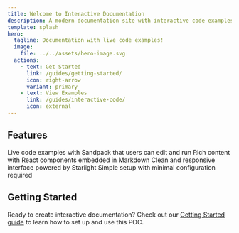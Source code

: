 ```yaml
---
title: Welcome to Interactive Documentation
description: A modern documentation site with interactive code examples
template: splash
hero:
  tagline: Documentation with live code examples!
  image:
    file: ../../assets/hero-image.svg
  actions:
    - text: Get Started
      link: /guides/getting-started/
      icon: right-arrow
      variant: primary
    - text: View Examples
      link: /guides/interactive-code/
      icon: external
---
```



## Features

<CardGrid>
  <Card title="Interactive Code" icon="code">
    Live code examples with Sandpack that users can edit and run
  </Card>
  <Card title="MDX Support" icon="document">
    Rich content with React components embedded in Markdown
  </Card>
  <Card title="Modern Design" icon="star">
    Clean and responsive interface powered by Starlight
  </Card>
  <Card title="Easy to Use" icon="setting">
    Simple setup with minimal configuration required
  </Card>
</CardGrid>

## Getting Started

Ready to create interactive documentation? Check out our [Getting Started guide](/guides/getting-started/) to learn how to set up and use this POC.
